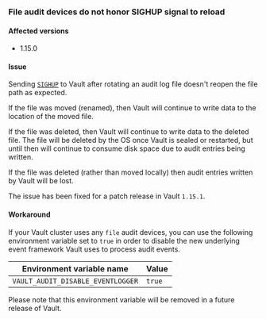 ### File audit devices do not honor SIGHUP signal to reload

#### Affected versions

- 1.15.0

#### Issue

Sending [`SIGHUP`](/vault/docs/audit/file#log-file-rotation) to Vault after rotating
an audit log file doesn't reopen the file path as expected.

If the file was moved (renamed), then Vault will continue to write data to the location
of the moved file.

If the file was deleted, then Vault will continue to write data to the deleted file.
The file will be deleted by the OS once Vault is sealed or restarted, but
until then will continue to consume disk space due to audit entries being written.

<Important title="Missing Audit Entries">
  If the file was deleted (rather than moved locally) then audit entries written
  by Vault will be lost.
</Important>

The issue has been fixed for a patch release in Vault `1.15.1`.

#### Workaround

If your Vault cluster uses any `file` audit devices, you can use the following
environment variable set to `true` in order to disable the new underlying event
framework Vault uses to process audit events.

| Environment variable name         | Value  |
|-----------------------------------|--------|
| `VAULT_AUDIT_DISABLE_EVENTLOGGER` | `true` |

Please note that this environment variable will be removed in a future release of Vault.
